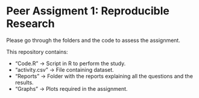 # Peer Assigment 1: Reproducible Research

Please go through the folders and the code to assess the assignment.

This repository contains:

* "Code.R" -> Script in R to perform the study.
* "activity.csv" -> File containing dataset.
* "Reports" -> Folder with the reports explaining all the questions and the results.
* "Graphs" -> Plots required in the assignment.

